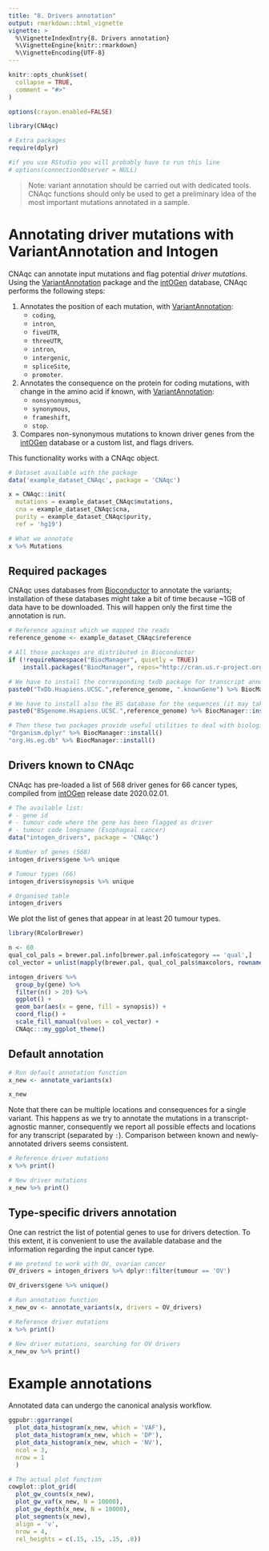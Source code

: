 ```yaml
---
title: "8. Drivers annotation"
output: rmarkdown::html_vignette
vignette: >
  %\VignetteIndexEntry{8. Drivers annotation}
  %\VignetteEngine{knitr::rmarkdown}
  %\VignetteEncoding{UTF-8}
---
```


```r
knitr::opts_chunk$set(
  collapse = TRUE,
  comment = "#>"
)

options(crayon.enabled=FALSE)
```

```r
library(CNAqc)

# Extra packages
require(dplyr)

#if you use RStudio you will probably have to run this line
# options(connectionObserver = NULL)
```

>Note: variant annotation should be carried out with dedicated tools. CNAqc functions should only be used to get a preliminary idea of the most important mutations annotated in a sample.

# Annotating driver mutations with VariantAnnotation and Intogen

CNAqc can annotate input mutations and flag potential _driver mutations_. Using the [VariantAnnotation](https://bioconductor.org/packages/release/bioc/html/VariantAnnotation.html) package and the [intOGen](https://www.intogen.org/search) database, CNAqc performs the following steps:

1. Annotates the position of each mutation, with [VariantAnnotation](https://bioconductor.org/packages/release/bioc/html/VariantAnnotation.html):
    - `coding`, 
    - `intron`, 
    - `fiveUTR`, 
    - `threeUTR`,
    - `intron`,
    - `intergenic`, 
    - `spliceSite`, 
    - `promoter`.
    
2. Annotates the consequence on the protein for coding mutations, with change in the amino acid if known, with [VariantAnnotation](https://bioconductor.org/packages/release/bioc/html/VariantAnnotation.html):
    - `nonsynonymous`, 
    - `synonymous`, 
    -  `frameshift`,
    -  `stop`.
    
3. Compares non-synonymous mutations to known driver genes from the [intOGen](https://www.intogen.org/search) database or a custom list, and flags drivers.


This functionality works with a CNAqc object.

```r
# Dataset available with the package 
data('example_dataset_CNAqc', package = 'CNAqc')

x = CNAqc::init(
  mutations = example_dataset_CNAqc$mutations, 
  cna = example_dataset_CNAqc$cna,
  purity = example_dataset_CNAqc$purity,
  ref = 'hg19')

# What we annotate
x %>% Mutations
```

## Required packages

CNAqc uses databases from [Bioconductor](https://www.bioconductor.org/) to annotate the variants; installation of these databases might take a bit of time because ~1GB of data have to be downloaded. This will happen only the first time the annotation is run.

```r
# Reference against which we mapped the reads
reference_genome <- example_dataset_CNAqc$reference

# All those packages are distributed in Bioconductor
if (!requireNamespace("BiocManager", quietly = TRUE))
    install.packages("BiocManager", repos="http://cran.us.r-project.org")

# We have to install the corresponding txdb package for transcript annotations
paste0("TxDb.Hsapiens.UCSC.",reference_genome, ".knownGene") %>% BiocManager::install()

# We have to install also the BS database for the sequences (it may take some time)
paste0("BSgenome.Hsapiens.UCSC.",reference_genome) %>% BiocManager::install()

# Then these two packages provide useful utilities to deal with biological databases
"Organism.dplyr" %>% BiocManager::install()
"org.Hs.eg.db" %>% BiocManager::install()
```

## Drivers known to CNAqc

CNAqc has pre-loaded a list of 568 driver genes for 66 cancer types, compiled from [intOGen](https://www.intogen.org/download) release date 2020.02.01.

```r
# The available list:
# - gene id
# - tumour code where the gene has been flagged as driver
# - tumour code longname (Esophageal cancer)
data("intogen_drivers", package = 'CNAqc')

# Number of genes (568)
intogen_drivers$gene %>% unique

# Tumour types (66)
intogen_drivers$synopsis %>% unique

# Organised table
intogen_drivers
```

We plot the list of genes that appear in at least 20 tumour types.
```r
library(RColorBrewer)

n <- 60
qual_col_pals = brewer.pal.info[brewer.pal.info$category == 'qual',]
col_vector = unlist(mapply(brewer.pal, qual_col_pals$maxcolors, rownames(qual_col_pals)))

intogen_drivers %>% 
  group_by(gene) %>% 
  filter(n() > 20) %>% 
  ggplot() + 
  geom_bar(aes(x = gene, fill = synopsis)) +
  coord_flip() +
  scale_fill_manual(values = col_vector) +
  CNAqc:::my_ggplot_theme()
```

## Default annotation

```r
# Run default annotation function
x_new <- annotate_variants(x)

x_new
```

Note that there can be multiple locations and consequences for a single variant.  This happens as we try to annotate the mutations in a transcript-agnostic manner, consequently we report all possible effects and locations for any transcript (separated by `:`). Comparison between known and newly-annotated drivers seems consistent.

```r
# Reference driver mutations
x %>% print()

# New driver mutations
x_new %>% print()
```

## Type-specific drivers annotation

One can restrict the list of potential genes to use for drivers detection. To this extent, it is convenient to use the available database and the information regarding the input cancer type.

```r
# We pretend to work with OV, ovarian cancer
OV_drivers = intogen_drivers %>% dplyr::filter(tumour == 'OV')

OV_drivers$gene %>% unique()

# Run annotation function
x_new_ov <- annotate_variants(x, drivers = OV_drivers)

# Reference driver mutations
x %>% print()

# New driver mutations, searching for OV drivers
x_new_ov %>% print()
```


# Example annotations

Annotated data can undergo the canonical analysis workflow.


```r
ggpubr::ggarrange(
  plot_data_histogram(x_new, which = 'VAF'),
  plot_data_histogram(x_new, which = 'DP'),
  plot_data_histogram(x_new, which = 'NV'),
  ncol = 3,
  nrow = 1
  )
```

```r
# The actual plot function
cowplot::plot_grid(
  plot_gw_counts(x_new),
  plot_gw_vaf(x_new, N = 10000),
  plot_gw_depth(x_new, N = 10000),
  plot_segments(x_new),
  align = 'v',
  nrow = 4,
  rel_heights = c(.15, .15, .15, .8))
```



